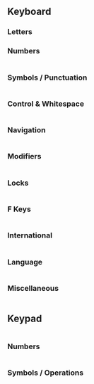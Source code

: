 
## Keyboard

### Letters

<Table group="keyboard-letters" />

### Numbers

<Table group="keyboard-numbers" />

### Symbols / Punctuation

<Table group="keyboard-symbols" />

### Control & Whitespace

<Table group="keyboard-control-whitespace" />

### Navigation

<Table group="keyboard-navigation" />

### Modifiers

<Table group="keyboard-modifiers" />

### Locks

<Table group="keyboard-locks" />

### F Keys

<Table group="keyboard-fkeys" />

### International

<Table group="keyboard-international" />

### Language

<Table group="keyboard-language" />

### Miscellaneous

<Table group="keyboard-miscellaneous" />

## Keypad

<Table group="keypad" />

### Numbers

<Table group="keypad-numbers" />

### Symbols / Operations

<Table group="keypad-operations" />
